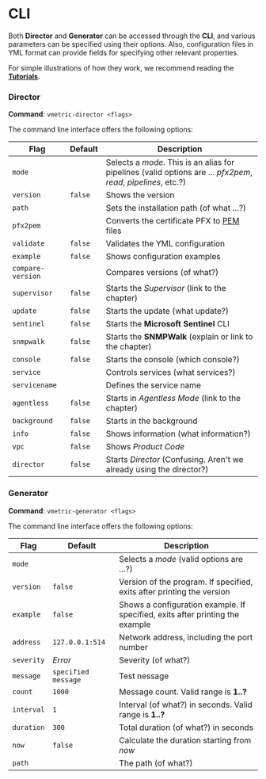 # CLI

Both **Director** and **Generator** can be accessed through the **CLI**, and various parameters can be specified using their options. Also, configuration files in YML format can provide fields for specifying other relevant properties.

For simple illustrations of how they work, we recommend reading the [**Tutorials**](/docs/tutorials/quick-start.mdx).

### Director

**Command**: `vmetric-director <flags>`

The command line interface offers the following options:

|Flag|Default|Description|
|---|---|---|
|`mode`||Selects a _mode_. This is an alias for pipelines (valid options are ... _pfx2pem_, _read_, _pipelines_, etc.?)|
|`version`|`false`|Shows the version|
|`path`||Sets the installation path (of what ...?)|
|`pfx2pem`||Converts the certificate PFX to [PEM](/docs/reference.mdx#pem-files) files|
|`validate`|`false`|Validates the YML configuration|
|`example`|`false`|Shows configuration examples|
|`compare-version`||Compares versions (of what?)|
|`supervisor`|`false`|Starts the _Supervisor_ (link to the chapter)|
|`update`|`false`|Starts the update (what update?)|
|`sentinel`|`false`|Starts the **Microsoft Sentinel** CLI|
|`snmpwalk`|`false`|Starts the **SNMPWalk** (explain or link to the chapter)|
|`console`|`false`|Starts the console (which console?)|
|`service`||Controls services (what services?)|
|`servicename`||Defines the service name|
|`agentless`|`false`|Starts in _Agentless Mode_ (link to the chapter)|
|`background`|`false`|Starts in the background|
|`info`|`false`|Shows information (what information?)|
|`vpc`|`false`|Shows _Product Code_|
|`director`|`false`|Starts _Director_ (Confusing. Aren't we already using the director?)|

### Generator

**Command**: `vmetric-generator <flags>`

The command line interface offers the following options:

|Flag|Default|Description|
|---|---|---|
|`mode`||Selects a _mode_ (valid options are ...?)|
|`version`|`false`|Version of the program. If specified, exits after printing the version|
|`example`|`false`|Shows a configuration example. If specified, exits after printing the example|
|`address`|`127.0.0.1:514`|Network address, including the port number|
|`severity`|_Error_|Severity (of what?)|
|`message`|`specified message`|Test nessage|
|`count`|`1000`|Message count. Valid range is **1..?**|
|`interval`|`1`|Interval (of what?) in seconds. Valid range is **1..?**|
|`duration`|`300`|Total duration (of what?) in seconds|
|`now`|`false`|Calculate the duration starting from _now_|
|`path`||The path (of what?)|
